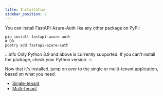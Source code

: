 ```yaml
---
title: Installation
sidebar_position: 2
---
```


You can install FastAPI-Azure-Auth like any other package on PyPI:

```shell
pip install fastapi-azure-auth
# OR
poetry add fastapi-azure-auth
```

:::info
Only Python 3.9 and above is currently supported. If you can't install the package, check your Python version.
:::

Now that it's installed, jump on over to the single or multi-tenant application, based on what you need.

* [Single-tenant](single-tenant/azure_setup.mdx)
* [Multi-tenant](multi-tenant/azure_setup.mdx)
